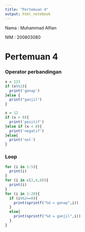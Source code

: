 ---
title: "Pertemuan 4"
output: html_notebook
---

Nama : Muhammad Alfian

NIM : 200803080

# Pertemuan 4

### Operator perbandingan

```{r}
x = 123
if (x%%2){
  print('genap')
}else {
  print("ganjil")
}

x = 12
if (x > 0){
  print('positif')
}else if (x < 0){
  print('negatif')
}else{
  print('nol')
}
```

### Loop

```{r}
for (i in 1:5){
  print(i)
}
for (i in c(2,4,6)){
  print(i)
}
for (i in 1:20){
  if (i%%2==0){
    print(sprintf("%d = genap",i))
  }
  else{
    print(sprintf("%d = ganjil",i))
  }
}

```
